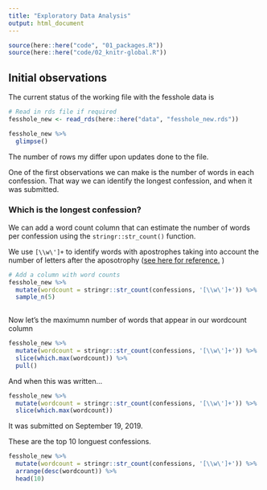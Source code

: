 ```yaml
---
title: "Exploratory Data Analysis"
output: html_document
---
```


```r
source(here::here("code", "01_packages.R"))
source(here::here("code/02_knitr-global.R"))
```

## Initial observations

The current status of the working file with the fesshole data is

```r
# Read in rds file if required
fesshole_new <- read_rds(here::here("data", "fesshole_new.rds"))
```

```r
fesshole_new %>% 
  glimpse()
```

The number of rows my differ upon updates done to the file.

One of the first observations we can make is the number of words in each confession.  That way we
can identify the longest confession, and when it was submitted.

### Which is the longest confession?

We can add a word count column that can estimate the number of words per confession using the
`stringr::str_count()` function.

We use `[\\w\']+` to identify words with apostrophes taking into account the number of letters 
after the aposotrophy ([see here for reference.](https://stackoverflow.com/questions/8920145/count-the-number-of-all-words-in-a-string) )

```r
# Add a column with word counts
fesshole_new %>% 
  mutate(wordcount = stringr::str_count(confessions, '[\\w\']+')) %>% 
  sample_n(5)
  
```


Now let's the maximumn number of words that appear in our wordcount column

```r
fesshole_new %>% 
  mutate(wordcount = stringr::str_count(confessions, '[\\w\']+')) %>% 
  slice(which.max(wordcount)) %>% 
  pull()
```

And when this was written...


```r
fesshole_new %>% 
  mutate(wordcount = stringr::str_count(confessions, '[\\w\']+')) %>% 
  slice(which.max(wordcount)) 

```

It was submitted on September 19, 2019.

These are the top 10 longuest confessions.

```r
fesshole_new %>% 
  mutate(wordcount = stringr::str_count(confessions, '[\\w\']+')) %>% 
  arrange(desc(wordcount)) %>% 
  head(10)
```











